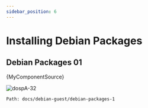 ```yaml
---
sidebar_position: 6
---
```




# Installing Debian Packages

## Debian Packages 01


<CodeBlock >{MyComponentSource}</CodeBlock>


![dospA-32](/static/img/legacy/dospA-32.jpg)

```
Path: docs/debian-guest/debian-packages-1
```